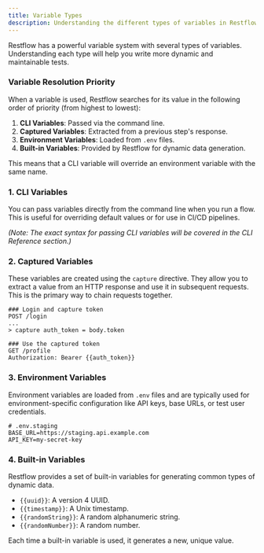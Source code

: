 ```yaml
---
title: Variable Types
description: Understanding the different types of variables in Restflow
---
```


Restflow has a powerful variable system with several types of variables. Understanding each type will help you write more dynamic and maintainable tests.

### Variable Resolution Priority

When a variable is used, Restflow searches for its value in the following order of priority (from highest to lowest):

1.  **CLI Variables**: Passed via the command line.
2.  **Captured Variables**: Extracted from a previous step's response.
3.  **Environment Variables**: Loaded from `.env` files.
4.  **Built-in Variables**: Provided by Restflow for dynamic data generation.

This means that a CLI variable will override an environment variable with the same name.

### 1. CLI Variables

You can pass variables directly from the command line when you run a flow. This is useful for overriding default values or for use in CI/CD pipelines.

*(Note: The exact syntax for passing CLI variables will be covered in the CLI Reference section.)*

### 2. Captured Variables

These variables are created using the `capture` directive. They allow you to extract a value from an HTTP response and use it in subsequent requests. This is the primary way to chain requests together.

```flow
### Login and capture token
POST /login
...
> capture auth_token = body.token

### Use the captured token
GET /profile
Authorization: Bearer {{auth_token}}
```

### 3. Environment Variables

Environment variables are loaded from `.env` files and are typically used for environment-specific configuration like API keys, base URLs, or test user credentials.

```env
# .env.staging
BASE_URL=https://staging.api.example.com
API_KEY=my-secret-key
```

### 4. Built-in Variables

Restflow provides a set of built-in variables for generating common types of dynamic data.

- `{{uuid}}`: A version 4 UUID.
- `{{timestamp}}`: A Unix timestamp.
- `{{randomString}}`: A random alphanumeric string.
- `{{randomNumber}}`: A random number.

Each time a built-in variable is used, it generates a new, unique value.
